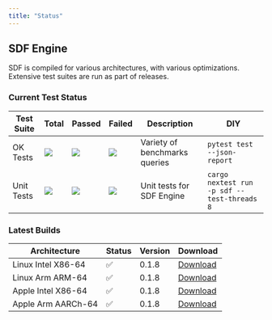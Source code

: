 ```yaml
---
title: "Status"
---
```


## SDF Engine

SDF is compiled for various architectures, with various optimizations. Extensive
test suites are run as part of releases.

### Current Test Status

| Test Suite | Total                                                       | Passed                                                   | Failed                                                   | Description                   | DIY                                         |
| ---------- | ----------------------------------------------------------- | -------------------------------------------------------- | -------------------------------------------------------- | ----------------------------- | ------------------------------------------- |
| OK Tests   | <img src="https://cdn.sdf.com/git/test_ok_collected.svg"/>  | <img src="https://cdn.sdf.com/git/test_ok_passed.svg"/>  | <img src="https://cdn.sdf.com/git/test_ok_failed.svg"/>  | Variety of benchmarks queries | `pytest test --json-report`                 |
| Unit Tests | <img src="https://cdn.sdf.com/git/test_cli_collected.svg"/> | <img src="https://cdn.sdf.com/git/test_cli_passed.svg"/> | <img src="https://cdn.sdf.com/git/test_cli_failed.svg"/> | Unit tests for SDF Engine     | `cargo nextest run -p sdf --test-threads 8` |

### Latest Builds

| Architecture           | Status | Version | Download |
| ---------------------- | ------ | ------- | -------- |
| Linux Intel X86-64     |   ✅   | 0.1.8  | [Download](https://cdn.sdf.com/releases/download/sdf-v0.1.8-x86_64-unknown-linux-musl.tar.gz) |
| Linux Arm ARM-64       |   ✅   | 0.1.8  | [Download](https://cdn.sdf.com/releases/download/sdf-v0.1.8-arm-unknown-linux-gnueabihf.tar.gz) |
| Apple Intel X86-64     |   ✅   | 0.1.8  | [Download](https://cdn.sdf.com/releases/download/sdf-v0.1.8-x86_64-apple-darwin.tar.gz) |
| Apple Arm AARCh-64     |   ✅   | 0.1.8  | [Download](https://cdn.sdf.com/releases/download/sdf-v0.1.8-aarch64-apple-darwin.tar.gz) |
